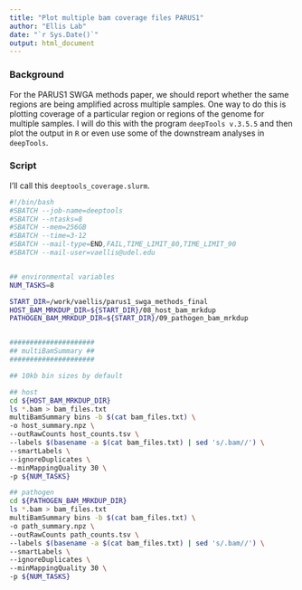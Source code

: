 ---
title: "Plot multiple bam coverage files PARUS1"
author: "Ellis Lab"
date: "`r Sys.Date()`"
output: html_document
---
### Background
For the PARUS1 SWGA methods paper, we should report whether the same regions are being amplified across multiple samples. One way to do this is plotting coverage of a particular region or regions of the genome for multiple samples. I will do this with the program `deepTools v.3.5.5` and then plot the output in `R` or even use some of the downstream analyses in `deepTools`.

### Script
I'll call this `deeptools_coverage.slurm`.
```{bash, eval=FALSE}
#!/bin/bash
#SBATCH --job-name=deeptools
#SBATCH --ntasks=8
#SBATCH --mem=256GB
#SBATCH --time=3-12
#SBATCH --mail-type=END,FAIL,TIME_LIMIT_80,TIME_LIMIT_90
#SBATCH --mail-user=vaellis@udel.edu


## environmental variables
NUM_TASKS=8

START_DIR=/work/vaellis/parus1_swga_methods_final
HOST_BAM_MRKDUP_DIR=${START_DIR}/08_host_bam_mrkdup
PATHOGEN_BAM_MRKDUP_DIR=${START_DIR}/09_pathogen_bam_mrkdup


#####################
## multiBamSummary ##
#####################

## 10kb bin sizes by default

## host
cd ${HOST_BAM_MRKDUP_DIR}
ls *.bam > bam_files.txt
multiBamSummary bins -b $(cat bam_files.txt) \
-o host_summary.npz \
--outRawCounts host_counts.tsv \
--labels $(basename -a $(cat bam_files.txt) | sed 's/.bam//') \
--smartLabels \
--ignoreDuplicates \
--minMappingQuality 30 \
-p ${NUM_TASKS}

## pathogen
cd ${PATHOGEN_BAM_MRKDUP_DIR}
ls *.bam > bam_files.txt
multiBamSummary bins -b $(cat bam_files.txt) \
-o path_summary.npz \
--outRawCounts path_counts.tsv \
--labels $(basename -a $(cat bam_files.txt) | sed 's/.bam//') \
--smartLabels \
--ignoreDuplicates \
--minMappingQuality 30 \
-p ${NUM_TASKS}
```

